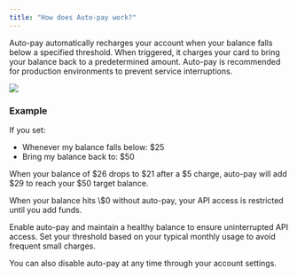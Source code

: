 ```yaml
---
title: "How does Auto-pay work?"
---
```


Auto-pay automatically recharges your account when your balance falls below a specified threshold. When triggered, it charges your card to bring your balance back to a predetermined amount. Auto-pay is recommended for production environments to prevent service interruptions.

<Frame>
  <img src="/assets/img/faq/autopay.png" />
</Frame>

### Example

If you set:

- Whenever my balance falls below: \$25
- Bring my balance back to: \$50

When your balance of \$26 drops to \$21 after a \$5 charge, auto-pay will add \$29 to reach your \$50 target balance.

<Note>
  When your balance hits \$0 without auto-pay, your API access is restricted
  until you add funds.
</Note>

Enable auto-pay and maintain a healthy balance to ensure uninterrupted API access. Set your threshold based on your typical monthly usage to avoid frequent small charges.

You can also disable auto-pay at any time through your account settings.
